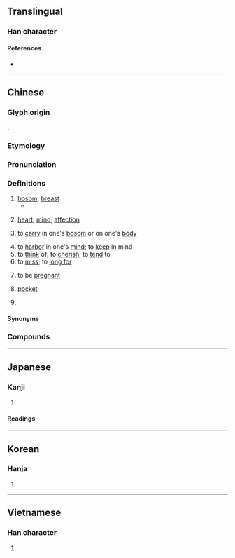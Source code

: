 {{also|懐|怀}}
{{character info}}
==Translingual==
{{Han simplified forms|懷|懐|怀}}

===Han character===
{{Han char|rn=61|rad=心|as=16|sn=19|four=94032|canj=PYWV|ids=⿰忄褱}}

====References====
* {{Han ref|kx=0408.170|dkj=11456|dj=0749.150|hdz=42369.100|uh=61F7|ud=25079|bh=C368|bd=50024}}

----

==Chinese==
{{zh-forms|s=怀}}

===Glyph origin===
{{Han etym}}
{{Han compound|心|褱|c1=s|c2=p|t1=heart|ls=psc}}.

===Etymology===
{{rfe|zh}}

===Pronunciation===
{{zh-pron
|m=huái
|m-s=huai2
|dg=хуэ1
|c=waai4
|c-t=vai3
|g=uai4/fai4
|g_note=uai4 - vernacular; fai4 - literary
|h=pfs=fài;gd=fai2
|j=huai1
|mb=uǒi
|md=huài
|mn=hoâi/xm,mg:kûi/kūi
|mn_note=hoâi - literary; kûi - vernacular; kūi - surname
|mn-t=huai5
|w=3hhua
|x=fai2
|mc=y
|oc=y
|ma=y
|cat=n,v,pn
}}

===Definitions===
{{zh-hanzi}}

# [[bosom]]; [[breast]]
#* {{zh-x|望-著{zhe} 星-天，我 就 會 忘記 一切，彷[仿]{fǎng}彿[佛]{fú} 回到-了 母親 的 懷.裡 似{shì}的。|Looking toward the starry heavens, I forget everything- as if returning to mother's '''bosom'''.|ref='''1927''', 巴金 ({{w|Ba Jin}}), ''繁星'' (as reproduced in '''2014''', {{lang|zh|普通话水平测试实施纲要}} ({{w|Putonghua Proficiency Test|Putonghua Proficiency Test Guide}}), {{ISBN|7-100-03996-7}} {{OCLC|992408524}}, pages 348 & 349)}}
# {{lb|zh|figurative}} [[heart]]; [[mind]]; [[affection]]
# to [[carry]] in one's [[bosom]] or on one's [[body]]
#: {{zh-x|懷胎|to '''carry''' a child in a womb}}
# to [[harbor]] in one's [[mind]]; to [[keep]] in mind
# to [[think]] of; to [[cherish]]; to [[tend]] to
# to [[miss]]; to [[long for]]
# {{lb|zh|literary|or|dialectal Mandarin}} to be [[pregnant]]
# {{lb|zh|Magong|_|Hokkien}} [[pocket]] {{gloss|bag sewn into clothing}}
# {{surname|zh}}

====Synonyms====
{{zh-dial|懷孕}}
{{zh-dial|口袋}}

===Compounds===
{{zh-der|懷抱|懷璧其罪|懷錶|懷才不遇|懷春|懷古|懷鬼胎|懷恨|懷舊|懷戀|懷念|懷柔|懷胎|懷想|懷疑|懷疑主義|懷有|懷孕|懷怨|不懷好意|寬大為懷|寤懷|坐懷不亂|十月懷胎|愜懷|內懷|各懷異心|悲懷|傷懷|慈悲為懷|感懷|感今懷昔|下懷|情懷|介懷|寬懷|忘懷|心懷鬼胎|心懷叵測|心懷不軌|心懷|各懷鬼胎|以德懷遠|中懷怨恨|寘懷|寓懷|寄懷|佩紫懷黃|匹夫懷璧|家懷|九懷|奇懷|坦懷|各懷一心|偏懷|孔懷|少女情懷|卷懷|安老懷少|不遂心懷|滿懷信心|懷讓|懷感|暢懷|披懷|懷服|懷憂|懷愁|懷中|抱寶懷珍|懷道迷邦|懷刺漫滅|懷遠|懷鄉|懷冤抱屈|日月入懷|明月入懷|懷真抱素|懷憂喪志|懷空|懷沙|懷生|掛懷|招懷|懷質抱真|懷鉛提槧|握槧懷鉛|懷著身子|睹物懷人|正中下懷|放懷|懷俄明州|懷風藻|懷土|懷瑾握瑜|懷文抱質|懷貳|挂懷|懷顧|懷金拖紫|懌懷|游目騁懷|懷安|懷寶迷邦|懷德畏威|懷素|抱槧懷鉛|滿懷|懷寵尸位|窮鳥入懷|懷子|疚懷|懷珠抱玉|空懷|懷有鬼胎|玉燕投懷|留懷|懷磚之俗|眷懷|懷鉛|懷材抱德|懷橘|懷奇|懷刑|懷古幽情|懷時感物|撲個滿懷|晉懷帝|渴懷|懷金垂紫|畏威懷德|懷鉛握槧|敞懷|懷才抱德|教澤永懷|懷惡不悛|懷新思舊|抱素懷樸|懷疑論|懷寶夜行|懷山襄陵|懷耽|正中己懷|瓊懷|懷鉛握素|泊懷|攄懷|沖懷|懷黃佩紫|握瑜懷玉|投懷送抱|楚懷王|旅夜書懷|放意暢懷|懷著鬼胎|有女懷春|腹腔懷孕|繫懷|素懷|臨終關懷|裡懷裡|藏垢懷恥|舒懷|顧懷|耿耿於懷|緬懷|虛懷|飲流懷源|身懷六甲|被褐懷寶|襟懷坦白|胞與為懷|胸懷|遣懷|酸懷|騁懷|釋懷|身懷絕技|觸景生懷|詠懷古蹟|鄙懷|關懷備至|觸景傷懷|雅懷|關懷|開懷兒|開懷|託懷|羈懷|縈懷|被褐懷金|適中下懷|衣褐懷寶|被褐懷珠|軫懷|被褐懷玉|赤壁懷古|詠懷|襟懷|紆朱懷金|虛懷若谷|懷私|懷恨在心|懷娃娃|不懷|不經懷|中懷|久懷|交懷|亮懷|人懷|企懷|依懷|傾懷|允懷|免懷之歲|兢懷|兼懷|冤懷|別懷|厝懷|參懷|可懷|同懷|吟懷|含仁懷義|含懷|商夢懷人|善懷|器懷|坐懷|塵懷|壯懷|夙懷|天懷|好懷|委懷|威懷|娩懷|嬰懷|孤懷|安懷|客懷|宸懷|宿懷|寫懷|寬懷大度|屑懷|展懷|屬懷|常懷|干懷|幽懷|強懷|往懷|思懷|性懷|恩懷|悵懷|悶懷|悽懷|愁懷|愚懷|感恩懷德|愴懷|慘懷|慟懷|慮懷|憂懷|懊懷|懷二|懷人|懷什|懷仁|懷仁堂|懷仰|懷任|懷伏|懷來|懷保|懷信|懷傷|懷內子|懷冰|懷利|懷刷|懷刺|懷化|懷協|懷危|懷向|懷和|懷哺|懷喜|懷囊|懷執|懷塼|懷夢草|懷奸|懷妊|懷姦|懷娠|懷寄|懷寵|懷寶|懷居|懷山|懷強|懷役|懷徠|懷德|懷心|懷忿|懷思|懷怪|懷恥|懷恩|懷情|懷惠|懷惡|懷愛|懷愧|懷慕|懷慝|懷慼|懷憤|懷憶|懷戚|懷才|懷才抱器|懷抱兒|懷挾|懷揣|懷撫|懷擁|懷擔|懷故|懷敵|懷書|懷望|懷本|懷材|懷材抱器|懷樹|懷歸|懷毒|懷民|懷清|懷清臺|懷渴|懷濡|懷火|懷猜|懷玉|懷珍|懷珠|懷珠韞玉|懷琰|懷瑕|懷瑜|懷瑾|懷璧|懷璽|懷痾|懷真|懷眷|懷矜|懷磚|懷祿|懷筆|懷納|懷紱|懷組|懷給|懷羊|懷羞|懷聖寺|懷肉|懷荒|懷葛|懷蓄|懷薀|懷藏|懷蛟|懷術|懷衽|懷袖|懷襄|懷襟|懷觚握槧|懷詐|懷誘|懷誠|懷諼|懷貞|懷負|懷身|懷輯|懷道|懷遲|懷邪|懷金|懷鈆|懷銀紆紫|懷附|懷隱|懷集|懷霜|懷韞|懷願|懷風|懷香|懷黃|懷黃握白|懷鼠|懷龍|所懷|抒懷|抗懷|抱懷|捲懷|推懷|握瑜懷瑾|握素懷鉛|損懷|撓懷|撫懷|擁懷|散懷|旅懷|曠懷|曩懷|有懷|本懷|柔懷|柔遠懷來|柔遠懷邇|柔遠綏懷|楚懷|概懷|榮懷|款懷|歷懷|歸懷|永懷|海懷霞想|清懷|滯懷|潛懷|澄懷|澹懷|無懷氏|煢懷|煩懷|狂懷|獨懷|率懷|玉懷|玉鷰投懷|理懷|用懷|畏懷|疇懷|疏懷|疑懷|瞻懷|短懷|破懷|示懷|神懷|私懷|秋懷|稱懷|積懷|究懷|綏懷|經懷|綺懷|義懷|老懷|耽懷|耿懷|耿耿于懷|聖懷|聿懷|肝懷|肺懷|致懷|興懷|苦懷|虚懷若谷|蜂蠆起懷|蟻懷|觸目傷懷|託物感懷|記懷|詩懷|誠懷|說懷|諸懷|豁懷|豪懷|賞懷|趁懷|近懷|述懷|追懷|送懷|通懷|造懷|逸懷|遂懷|遊目騁懷|遠懷|遠懷近集|遺寢載懷|重懷|銘懷|長懷|開懷暢飲|閎識孤懷|闊懷|陸績懷橘|隱懷|離懷|靈懷|靦懷|韞懷|風懷|餘懷|馳懷|驚懷|高懷|鴻鵠懷}}

{{zh-cat|Intermediate|Pregnancy}}

----

==Japanese==
{{ja-kanji forms|懐|懷}}

===Kanji===
{{ja-kanji|grade=|rs=心16|shin=懐}}

# {{rfdef|ja|sort=心16}}

====Readings====
{{ja-readings
|on=かい
|kun=なつ-く, ふところ-
}}

----

==Korean==

===Hanja===
{{ko-hanja|hangeul=회|eumhun=|rv=hoe|mr=hoe|y=hoy}}

# {{rfdef|ko|sort=心16}}

----

==Vietnamese==

===Han character===
{{vi-readings|reading=hoài|rs=心16}}

# {{rfdef|vi|sort=心16}}